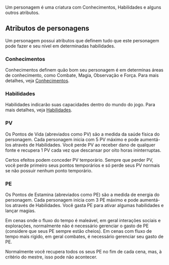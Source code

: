 Um personagem é uma criatura com Conhecimentos, Habilidades e alguns outros atributos.

## Atributos de personagens
Um personagem possui atributos que definem tudo que este personagem pode fazer e seu nível em determinadas habilidades.

### Conhecimentos
Conhecimentos definem quão bom seu personagem é em determinas áreas de conhecimento, como Combate, Magia, Observação e Força. Para mais detalhes, veja [Conhecimentos](./personagens/conhecimentos).

### Habilidades
Habilidades indicarão suas capacidades dentro do mundo do jogo. Para mais detalhes, veja [Habilidades](./personagens/habilidades).

### PV
Os Pontos de Vida (abreviados como PV) são a medida da saúde física do personagem. Cada personagem inicia com 5 PV máximo e pode aumentá-los através de Habilidades. Você perde PV ao receber dano de qualquer fonte e recupera 1 PV cada vez que descansar por oito horas ininterruptas.

Certos efeitos podem conceder PV temporário. Sempre que perder PV, você perde primeiro seus pontos temporários e só perde seus PV normais se não possuir nenhum ponto temporário.

### PE
Os Pontos de Estamina (abreviados como PE) são a medida de energia do personagem. Cada personagem inicia com 3 PE máximo e pode aumentá-los através de Habilidades. Você gasta PE para ativar algumas habilidades e lançar magias.

Em cenas onde o fluxo do tempo é maleável, em geral interações sociais e explorações, normalmente não é necessário gerenciar o gasto de PE (considere que seus PE sempre estão cheios). Em cenas com fluxo de tempo mais rígido, em geral combates, é necessário gerenciar seu gasto de PE.

Normalmente você recupera todos os seus PE no fim de cada cena, mas, à critério do mestre, isso pode não acontecer.
